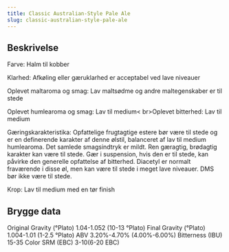 ```yaml
---
title: Classic Australian-Style Pale Ale
slug: classic-australian-style-pale-ale
---
```


## Beskrivelse
Farve: Halm til kobber

Klarhed: Afkøling eller gæruklarhed er acceptabel ved lave niveauer

Oplevet maltaroma og smag: Lav maltsødme og andre maltegenskaber er til stede

Oplevet humlearoma og smag: Lav til medium&lt; br&gt;Oplevet bitterhed: Lav til medium

Gæringskarakteristika: Opfattelige frugtagtige estere bør være til stede og er en definerende karakter af denne ølstil, balanceret af lav til medium humlearoma. Det samlede smagsindtryk er mildt. Ren gæragtig, brødagtig karakter kan være til stede. Gær i suspension, hvis den er til stede, kan påvirke den generelle opfattelse af bitterhed. Diacetyl er normalt fraværende i disse øl, men kan være til stede i meget lave niveauer. DMS bør ikke være til stede.

Krop: Lav til medium med en tør finish



## Brygge data
Original Gravity (°Plato) 1.04-1.052 (10-13 °Plato)
Final Gravity  (°Plato) 1.004-1.01 (1-2.5 °Plato)
ABV 3.20%-4.70% (4.00%-6.00%)
Bitterness (IBU) 15-35
Color SRM (EBC) 3-10(6-20 EBC)					

